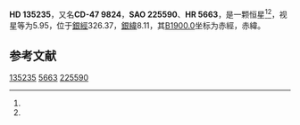{{Starbox begin
| name = HD 135235
}}
{{Starbox observe
| epoch = [[J2000.0|J2000.0]]
| constell = {{星座名待查}}<ref name=SIMBAD>{{cite web
 | url=http://simbad.u-strasbg.fr/simbad/sim-id?Ident=HR+5663
 | title =Pulsating variable Star
 | publisher=Centre de Données astronomiques de Strasbourg
 | work=SIMBAD
 | accessdate=2012-07-13}}</ref><ref name=DATA>{{cite web
 | url=http://vizier.u-strasbg.fr/viz-bin/VizieR-5?-out.add=.&-source=5050&-corr=PK=HR&-out.max=9999&HR=5663
 | title=VizieR Detailed Page
 | accessdate=2012-07-13
 | archive-date=2016-03-05
 | archive-url=https://web.archive.org/web/20160305031127/http://vizier.u-strasbg.fr/viz-bin/VizieR-5?-out.add=.&-source=5050&-corr=PK=HR&-out.max=9999&HR=5663
 | dead-url=no
 }}</ref>
| 星官 = 
| ra = {{RA|15|15|53.8}}<ref name=SIMBAD /><ref name=DATA />
| dec = {{DEC|-48|4|27}}<ref name=SIMBAD /><ref name=DATA />
| appmag_v = 5.95<ref name=SIMBAD /><ref name=DATA />
}}
{{Starbox character
| class = A3m<ref name=SIMBAD /><ref name=DATA />
| b-v = 0.21<ref name=SIMBAD /><ref name=DATA />
| u-b = 0.11<ref name=SIMBAD /><ref name=DATA />
| r-i = <ref name=SIMBAD /><ref name=DATA />
| variable = 
}}
{{Starbox astrometry
| radial_v = 0.11
| prop_mo_ra = -9
| parallax = 
| p_error = 
}}
{{Starbox catalog
| names =CD-47 9824，[[SAO星表|SAO]] 225590，[[HD星表|HD]] 135235，[[HR星表|HR]] 5663}}
{{Starbox reference |Simbad=HR+5663}}
{{Starbox end}}

'''HD 135235'''，又名'''CD-47 9824'''，'''SAO 225590'''、'''HR 5663'''，是一颗恒星<ref name=SIMBAD /><ref name=DATA />，视星等为5.95，位于[[銀道座標系|銀經]]326.37，[[銀道座標系|銀緯]]8.11，其[[B1900.0|B1900.0]]坐标为赤經{{RA|15|8|56.1}}，赤緯{{DEC|-47|8.11|5}}。

== 参考文献 ==
{{reflist}}

{{star-stub}}

[[Category:HD和HDE天體|135235]]
[[Category:HR天體|5663]]
[[Category:SAO天體|225590]]